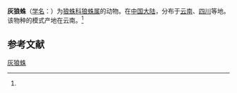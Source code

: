 {{Speciesbox
| name = 灰狼蛛
| status = 
| status_system = 
| image = 
| genus = Lycosa
| species = granhami
| authority = (Fox, 1935)<ref name='id13821'>{{cite web| url =http://www.bioinfo.cn/db05/BjdwSpecies.php?action=view&id=13821| title =灰狼蛛| work =《中国动物物种编目数据库》| publisher =中国科学院微生物研究所| author =中国科学院动物研究所| accessdate =2009-04-28| deadurl =yes| archiveurl =https://web.archive.org/web/20160305002217/http://www.bioinfo.cn/db05/BjdwSpecies.php?action=view&id=13821| archivedate =2016-03-05}}</ref>
}}

'''灰狼蛛'''（[[学名|学名]]：{{lang|la|''Lycosa granhami''}}）为[[狼蛛科|狼蛛科]][[狼蛛属|狼蛛属]]的动物。在[[中国大陆|中国大陆]]，分布于[[云南|云南]]、[[四川|四川]]等地。该物种的模式产地在云南。<ref name='id13821'/>

== 参考文献 ==
{{reflist}}

{{Wikispecies|Lycosa granhami}}

[[Category:狼蛛属|灰狼蛛]]


{{蜘蛛小作品}}